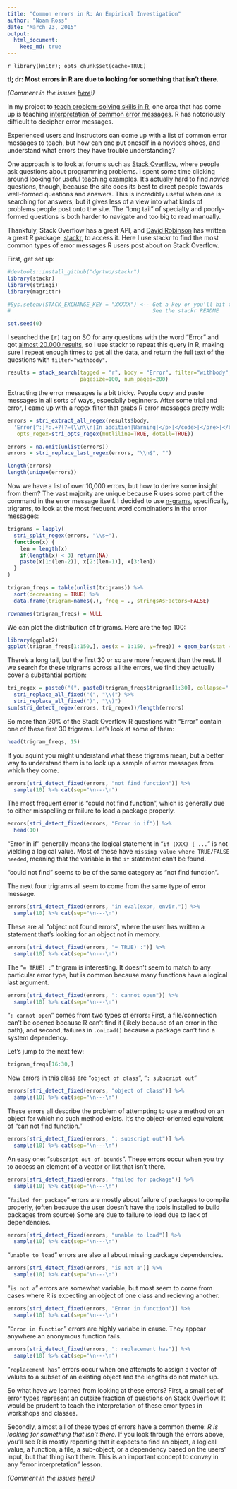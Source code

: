 ```yaml
---
title: "Common errors in R: An Empirical Investigation"
author: "Noam Ross"
date: "March 23, 2015"
output: 
  html_document:
    keep_md: true
---
```


`r library(knitr); opts_chunk$set(cache=TRUE)`

**tl; dr: Most errors in R are due to looking for something that isn't there.**

*(Comment in the issues [here](https://github.com/noamross/zero-dependency-problems/issues/19)!)*

In my project to [teach problem-solving skills in R](https://github.com/noamross/zero-dependency-problems), one area that has come
up is teaching [interpretation of common error messages](https://github.com/noamross/zero-dependency-problems/issues/7).  R has
notoriously difficult to decipher error messages.

Experienced users and instructors can come up with a list of common error
messages to teach, but how can one put oneself in a novice's shoes, and understand
what errors they have trouble understanding?

One approach is to look at forums such as [Stack Overflow](http://stackoverflow.com/),
where people ask questions about programming problems.
I spent some time clicking around looking for useful teaching examples.  It's actually
hard to find *novice* questions, though, because the site does its best
to direct people towards well-formed questions and answers. This is incredibly
useful when one is searching for answers, but it gives less of a view into what
kinds of problems people post onto the site.  The "long tail" of specialty
and poorly-formed questions is both harder to navigate and too big to read manually.

Thankfuly, Stack Overflow has a great API, and [David Robinson](http://varianceexplained.org/)
has written a great R package, [stackr](https://github.com/dgrtwo/stackr), to
access it.  Here I use stackr to find the most common types of error messages
R users post about on Stack Overflow.

First, get set up:

```r
#devtools::install_github("dgrtwo/stackr")
library(stackr)
library(stringi)
library(magrittr)

#Sys.setenv(STACK_EXCHANGE_KEY = "XXXXX") <-- Get a key or you'll hit the API
#                                             See the stackr README

set.seed(0)
```


I searched the  `[r]` tag on SO for any questions with the word "Error" and got
[almost 20,000 results](http://stackoverflow.com/search?q=%5Br%5D+%22Error%22),
so I use stackr to repeat this query in R, making sure I repeat enough times
to get all the data, and return the full text of the questions with 
`filter="withbody"`.

```r
results = stack_search(tagged = "r", body = "Error", filter="withbody",
                       pagesize=100, num_pages=200)
```

Extracting the error messages is a bit tricky. People copy and paste messages
in all sorts of ways, especially beginners.  After some trial and error, I came
up with a regex filter that grabs R error messages pretty well:

```r
errors = stri_extract_all_regex(results$body,
  'Error[^:]*:.+?(?=(\\n\\n|In addition|Warning|</p>|</code>|</pre>|</blockquote>))',
   opts_regex=stri_opts_regex(mutliline=TRUE, dotall=TRUE))

errors = na.omit(unlist(errors))
errors = stri_replace_last_regex(errors, "\\n$", "")

length(errors)
length(unique(errors))
```

Now we have a list of over 10,000 errors, but how to derive some insight from
them?  The vast majority are unique because R uses some part of the command
in the error message itself.  I decided to use [n-grams](http://en.wikipedia.org/wiki/N-gram),
specifically, trigrams, to look at the most frequent word combinations in the error messages:


```r
trigrams = lapply(
  stri_split_regex(errors, "\\s+"),
  function(x) {
    len = length(x)
    if(length(x) < 3) return(NA)
    paste(x[1:(len-2)], x[2:(len-1)], x[3:len])
  }
)

trigram_freqs = table(unlist(trigrams)) %>%
  sort(decreasing = TRUE) %>%
  data.frame(trigram=names(.), freq = ., stringsAsFactors=FALSE)

rownames(trigram_freqs) = NULL
```

We can plot the distribution of trigrams.  Here are the top 100:

```r
library(ggplot2)
ggplot(trigram_freqs[1:150,], aes(x = 1:150, y=freq)) + geom_bar(stat = "identity")
```

There's a long tail, but the first 30 or so are more frequent than the rest. If
we search for these trigrams across all the errors, we find they actually cover
a substantial portion:

```r
tri_regex = paste0("(", paste0(trigram_freqs$trigram[1:30], collapse="|"), ")") %>%
  stri_replace_all_fixed("(", "\\(") %>%
  stri_replace_all_fixed(")", "\\)")
sum(stri_detect_regex(errors, tri_regex))/length(errors)
```

So more than 20% of the Stack Overflow R questions with "Error" contain one of
these first 30 trigrams.  Let's look at some of them:

```r
head(trigram_freqs, 15)
```

If you squint you might understand what these trigrams mean, but a better way to
understand them is to look up a sample of error messages from which they come.

```r
errors[stri_detect_fixed(errors, "not find function")] %>%
  sample(10) %>% cat(sep="\n---\n")
```

The most frequent error is "could not find function", which is generally due to
either misspelling or failure to load a package properly.

```r
errors[stri_detect_fixed(errors, "Error in if")] %>%
  head(10) 
```

"Error in if" generally means the logical statement in "`if (XXX) { ...`" is not
yielding a logical value.  Most of these have `missing value where TRUE/FALSE
needed`, meaning that the variable in the `if` statement can't be found.

"could not find" seems to be of the same category as "not find function".

The next four trigrams all seem to come from the same type of error message.

```r
errors[stri_detect_fixed(errors, "in eval(expr, envir,")] %>%
  sample(10) %>% cat(sep="\n---\n")
```

These are all "object not found errors", where the user has written a statement
that's looking for an object not in memory.

```r
errors[stri_detect_fixed(errors, "= TRUE) :")] %>%
  sample(10) %>% cat(sep="\n---\n")
```
The "`= TRUE) :`" trigram is interesting.  It doesn't seem to match to any
particular error type, but is common because many functions have a logical last
argument.

```r
errors[stri_detect_fixed(errors, ": cannot open")] %>%
  sample(10) %>% cat(sep="\n---\n")
```
"`: cannot open`" comes from two types of errors: First, a file/connection can't
be opened because R can't find it (likely because of an error in the path), and
second, failures in `.onLoad()` because a package can't find a system dependency.

Let's jump to the next few:

```r
trigram_freqs[16:30,]
```

New errors in this class are "`object of class`", "`: subscript out`"

```r
errors[stri_detect_fixed(errors, "object of class")] %>%
  sample(10) %>% cat(sep="\n---\n")
```

These errors all describe the problem of attempting to use a method on an
object for which no such method exists.  It's the object-oriented equivalent
of "can not find function."

```r
errors[stri_detect_fixed(errors, ": subscript out")] %>%
  sample(10) %>% cat(sep="\n---\n")
```

An easy one: "`subscript out of bounds`". These errors occur when you try to
access an element of a vector or list that isn't there.

```r
errors[stri_detect_fixed(errors, "failed for package")] %>%
  sample(10) %>% cat(sep="\n---\n")
```

"`failed for package`" errors are mostly about failure of packages to compile properly,
(often because the user doesn't have the tools installed to build packages from source) Some are due to failure to load due to lack of dependencies.


```r
errors[stri_detect_fixed(errors, "unable to load")] %>%
  sample(10) %>% cat(sep="\n---\n")
```

"`unable to load`" errors are also all about missing package dependencies.

```r
errors[stri_detect_fixed(errors, "is not a")] %>%
  sample(10) %>% cat(sep="\n---\n")
```

"`is not a`" errors are somewhat variable, but most seem to come from cases
where R is expecting an object of one class and recieving another.

```r
errors[stri_detect_fixed(errors, "Error in function")] %>%
  sample(10) %>% cat(sep="\n---\n")
```

"`Error in function`" errors are highly variabe in cause. They appear anywhere
an anonymous function fails.

```r
errors[stri_detect_fixed(errors, ": replacement has")] %>%
  sample(10) %>% cat(sep="\n---\n")
```

"`replacement has`" errors occur when one attempts to assign a vector of values
to a subset of an existing object and the lengths do not match up.

So what have we learned from looking at these errors?  First, a small set of
error types represent an outsize fraction of questions on Stack Overflow.  It
would be prudent to teach the interpretation of these error types in workshops
and classes.

Secondly, almost all of these types of errors have a common theme: *R is looking
for something that isn't there.*  If you look through the errors above, you'll
see R is mostly reporting that it expects to find an object, a logical value, a function, a file,
a sub-object, or a dependency based on the users' input, but that thing isn't there. 
This is an important concept to convey in any "error interpretation" lesson.

*(Comment in the issues [here](https://github.com/noamross/zero-dependency-problems/issues/19)!)*
